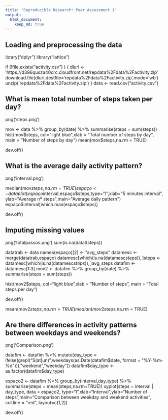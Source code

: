```yaml
---
title: "Reproducible Research: Peer Assessment 1"
output: 
  html_document:
    keep_md: true
---
```



## Loading and preprocessing the data
ibrary("dplyr")
library("lattice")

if (!file.exists("activity.csv") )
{
  dlurl <- 'https://d396qusza40orc.cloudfront.net/repdata%2Fdata%2Factivity.zip'  
  download.file(dlurl,destfile='repdata%2Fdata%2Factivity.zip',mode='wb')  
  unzip('repdata%2Fdata%2Factivity.zip')
}
data <- read.csv("activity.csv")  


## What is mean total number of steps taken per day?
png('steps.png')

mov <- data %>% group_by(date) %>% summarise(steps = sum(steps))
hist(mov$steps, col="light blue",xlab = "Total number of steps by day", main = "Number of steps by day")
mean(mov$steps,na.rm = TRUE)

dev.off()


## What is the average daily activity pattern?
png('interval.png')

median(mov$steps,na.rm = TRUE)
espaço <- data %>% group_by(interval) %>% summarise(steps = mean(steps,na.rm=TRUE))
plot(espaço$interval,espaço$steps,type="l",xlab="5 minutes interval", ylab="Average nº steps",main="Average daily pattern")
espaço$interval[which.max(espaço$steps)]

dev.off()


## Imputing missing values
png('totalpassos.png')
sum(is.na(data$steps))

datatrab <- data
names(espaço)[2] <- "avg_steps"
datamesc <- merge(datatrab,espaço)
datamesc[which(is.na(datamesc$steps)),]$steps <- datamesc[which(is.na(datamesc$steps)),]$avg_steps
datafim <- datamesc[1:3]
mov2 <- datafim %>% group_by(date) %>% summarise(steps = sum(steps))

hist(mov2$steps, col="light blue",xlab = "Number of steps", 
     main = "Total steps per day")

dev.off()

mean(mov2$steps,na.rm = TRUE)
median(mov2$steps,na.rm = TRUE)



## Are there differences in activity patterns between weekdays and weekends?
png('Comparison.png')

datafim <- datafim %>% mutate(day_type = ifelse(grepl("S(at|un)",weekdays(as.Date(datafim$date, 
                                                                                        format = "%Y-%m-%d"))),"weekend","weekday"))
datafim$day_type <- as.factor(datafim$day_type)

espaço2 <- datafim %>% group_by(interval,day_type) %>% summarise(steps = mean(steps,na.rm=TRUE))
xyplot(steps ~ interval | day_type, data = espaço2, type="l",xlab="Interval",ylab="Number of steps",main="Comparison between weekday and weekend activities",
       col.line = "red",
       layout=c(1,2))

dev.off()
